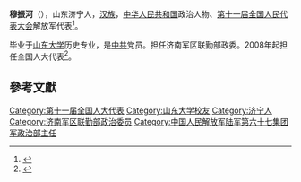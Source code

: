 '''穆振河'''（{{bd|1948年||}}），山东济宁人，[[汉族|汉族]]，[[中华人民共和国|中华人民共和国]]政治人物、[[第十一届全国人民代表大会|第十一届全国人民代表大会]]解放军代表<ref>{{cite web|author=新华网|title=第十一届全国人大代表|url=http://news.xinhuanet.com/ziliao/2008-03/03/content_7708230.htm?node=36628|publisher=新华网|accessdate=2014-01-07|archive-date=2014-01-10|archive-url=https://web.archive.org/web/20140110211415/http://news.xinhuanet.com/ziliao/2008-03/03/content_7708230.htm?node=36628|dead-url=no}}</ref>。

毕业于[[山东大学|山东大学]]历史专业，是[[中共|中共]]党员。担任济南军区联勤部政委。2008年起担任全国人大代表<ref>{{cite news|title=全国人大代表信息-穆振河|url= http://210.82.31.1:8084/delegate/viewDelegate.action?dbid=112985|accessdate=2013-04-05|newspaper=全国人大网}}</ref>。

==參考文獻==
{{reflist}}
[[Category:第十一届全国人大代表|Category:第十一届全国人大代表]]
[[Category:山东大学校友|Category:山东大学校友]]
[[Category:济宁人|Category:济宁人]]
[[Category:济南军区联勤部政治委员|Category:济南军区联勤部政治委员]]
[[Category:中国人民解放军陆军第六十七集团军政治部主任|Category:中国人民解放军陆军第六十七集团军政治部主任]]